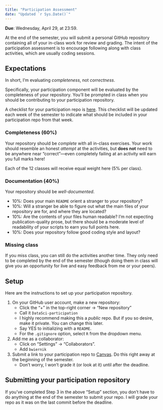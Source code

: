 ```yaml
---
title: "Participation Assessment"
date: "Updated `r Sys.Date()`"
---
```



__Due__: Wednesday, April 29, at 23:59.

At the end of the semester, you will submit a personal GitHub repository 
containing all of your in-class work for review and grading. The intent of the 
participation assessment is to encourage following along with class activities,
which are usually coding sessions. 


## Expectations

In short, I'm evaluating _completeness_, not _correctness_. 

Specifically, your participation component will be evaluated by the completeness 
of your repository. You'll be prompted in class when you should be contributing 
to your participation repository. 

A checklist for your participation repo is [here](/evaluation/participation_checklist.md).
This checklist will be updated each week of the semester to indicate what should
be included in your participation repo from that week.


### Completeness (60%)

Your repository should be _complete_ with all in-class exercises. Your work 
should resemble an honest _attempt_ at the activities, but **does not** need to 
be anywhere near "correct"—even completely failing at an activity will earn you 
full marks here!

Each of the 12 classes will receive equal weight here (5% per class).

### Documentation (40%)

Your repository should be _well-documented_. 

- 10%: Does your main `README` orient a stranger to your repository?
- 10%: Will a stranger be able to figure out what the main files of your 
  repository are for, and where they are located?
- 10%: Are the contents of your files human readable? I'm not expecting 
  publication-quality prose, but there should be a moderate level of readability 
  of your scripts to earn you full points here.
- 10%: Does your repository follow good coding style and layout?


### Missing class

If you miss class, you can still do the activities another time. They only need
to be completed by the end of the semester (though doing them in class will
give you an opportunity for live and easy feedback from me or your peers).


## Setup

Here are the instructions to set up your participation repository.

1. On your GitHub user account, make a new repository:
    - Click the "+" in the top-right corner -> "New repository"
    - Call it `DataSci-participation`
    - I highly recommend making this a _public_ repo. But if you so desire, 
      make it private. You can change this later.
    - Say YES to initializing with a `README`.
    - For the `.gitignore` option, select `R` from the dropdown menu.
    
2. Add me as a collaborator:
	- Click on "Settings" -> "Collaborators".
	- Add `bwiernik`
	
3. Submit a link to your participation repo to 
   [Canvas](https://usflearn.instructure.com/courses/1481210). Do this right
   away at the beginning of the semester.
   - Don't worry, I won't grade it (or look at it) until after the deadline. 


## Submitting your participation repository

If you've completed Step 3 in the above "Setup" section, you don't have to do 
anything at the end of the semester to submit your repo. I will grade your repo
as it was on the last commit before the deadline.
